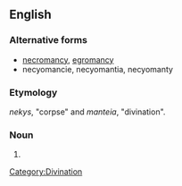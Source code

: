 ==English==

===Alternative forms===
* [[necromancy]], [[egromancy]]
* necyomancie, necyomantia, necyomanty

===Etymology===
{{etyl|grc}} ''nekys'', "corpse" and ''manteia'', "divination".

===Noun===
{{en-noun|-}}

# {{alternative form of|necromancy}}

[[Category:Divination]]